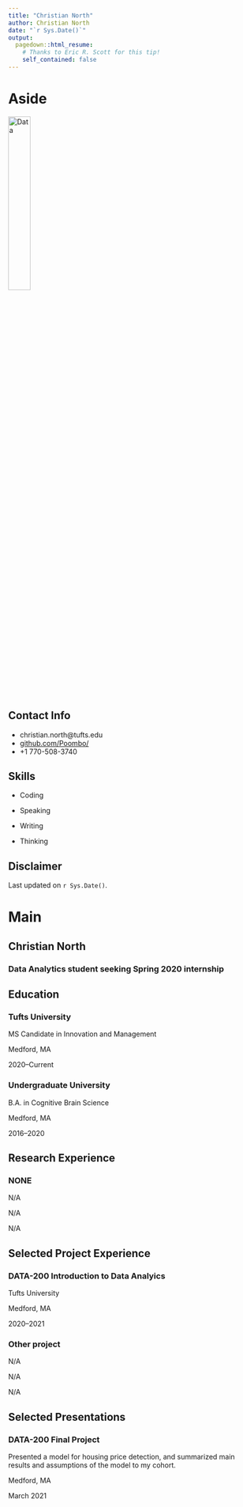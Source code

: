 ---
title: "Christian North"
author: Christian North
date: "`r Sys.Date()`"
output:
  pagedown::html_resume:
    # Thanks to Eric R. Scott for this tip! 
    self_contained: false
---

Aside
================================================================================


![Data](data_icon.png){width=30%}
<!-- ![Data](`r here::here("data_icon.png")`) -->



Contact Info {#contact}
--------------------------------------------------------------------------------

- <i class="fa fa-envelope"></i>christian.north@tufts.edu
- <i class="fa fa-github"></i> [github.com/Poombo/](https://github.com/Poombo/)
- <i class="fa fa-phone"></i> +1 770-508-3740


Skills {#skills}
--------------------------------------------------------------------------------

- Coding

- Speaking

- Writing

- Thinking




Disclaimer {#disclaimer}
--------------------------------------------------------------------------------

<!--This resume was made with the R package [**pagedown**](https://github.com/rstudio/pagedown).-->

Last updated on `r Sys.Date()`.



Main
================================================================================

Christian North {#title}
--------------------------------------------------------------------------------

### Data Analytics student seeking Spring 2020 internship


Education {data-icon=graduation-cap data-concise=true}
--------------------------------------------------------------------------------

### Tufts University

MS Candidate in Innovation and Management

Medford, MA

2020--Current


### Undergraduate University

B.A. in Cognitive Brain Science

Medford, MA 

2016--2020



Research Experience {data-icon=flask}
--------------------------------------------------------------------------------

### NONE

N/A

N/A

N/A



Selected Project Experience {data-icon=chalkboard-teacher}
--------------------------------------------------------------------------------

### DATA-200 Introduction to Data Analyics 

Tufts University

Medford, MA

2020--2021

<!--::: concise-->
<!--:::-->




### Other project

N/A

N/A

N/A



Selected Presentations {data-icon=comment-alt}
--------------------------------------------------------------------------------
### DATA-200 Final Project
Presented a model for housing price detection, and summarized main results and assumptions of the model to my cohort. 

Medford, MA

March 2021
